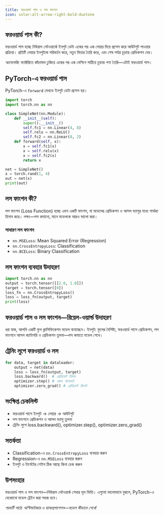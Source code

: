 ```yaml
---
title: ফরওয়ার্ড পাস ও লস ফাংশন
icon: solar:alt-arrow-right-bold-duotone
---
```


## ফরওয়ার্ড পাস কী?

ফরওয়ার্ড পাস হচ্ছে নিউরাল নেটওয়ার্কে ইনপুট ডেটা একের পর এক লেয়ার দিয়ে প্রসেস করে আউটপুট পাওয়ার প্রক্রিয়া। প্রতিটি লেয়ার ইনপুটকে পরিবর্তন করে, নতুন ফিচার তৈরি করে, এবং শেষ পর্যন্ত চূড়ান্ত প্রেডিকশন দেয়।

_অ্যানালজি:_ ফ্যাক্টরিতে কাঁচামাল ঢুকিয়ে একের পর এক মেশিনে পাঠিয়ে চূড়ান্ত পণ্য তৈরি—এটাই ফরওয়ার্ড পাস।

## PyTorch-এ ফরওয়ার্ড পাস

PyTorch-এ `forward` মেথডে ইনপুট ডেটা প্রসেস হয়।

```python
import torch
import torch.nn as nn

class SimpleNet(nn.Module):
    def __init__(self):
        super().__init__()
        self.fc1 = nn.Linear(4, 8)
        self.relu = nn.ReLU()
        self.fc2 = nn.Linear(8, 2)
    def forward(self, x):
        x = self.fc1(x)
        x = self.relu(x)
        x = self.fc2(x)
        return x

net = SimpleNet()
x = torch.rand(1, 4)
out = net(x)
print(out)
```

## লস ফাংশন কী?

লস ফাংশন (Loss Function) হচ্ছে এমন একটি ফাংশন, যা মডেলের প্রেডিকশন ও আসল ভ্যালুর মধ্যে পার্থক্য হিসাব করে। লক্ষ্য—লস কমানো, মানে মডেলকে আরও ভালো করা।

### সাধারণ লস ফাংশন
- `nn.MSELoss`: Mean Squared Error (Regression)
- `nn.CrossEntropyLoss`: Classification
- `nn.BCELoss`: Binary Classification

## লস ফাংশন ব্যবহার উদাহরণ

```python
import torch.nn as nn
output = torch.tensor([[2.0, 1.0]])
target = torch.tensor([0])
loss_fn = nn.CrossEntropyLoss()
loss = loss_fn(output, target)
print(loss)
```

## ফরওয়ার্ড পাস ও লস ফাংশন—রিয়েল-ওয়ার্ল্ড উদাহরণ

ধরা যাক, আপনি একটি ফুল ক্লাসিফিকেশন মডেল বানাচ্ছেন। ইনপুট: ফুলের বৈশিষ্ট্য, ফরওয়ার্ড পাসে প্রেডিকশন, লস ফাংশনে আসল ক্যাটাগরি ও প্রেডিকশন তুলনা—লস কমাতে মডেল শেখে।

## ট্রেনিং লুপে ফরওয়ার্ড ও লস

```python
for data, target in dataloader:
    output = net(data)
    loss = loss_fn(output, target)
    loss.backward()  # গ্রেডিয়েন্ট হিসাব
    optimizer.step() # ওজন আপডেট
    optimizer.zero_grad() # গ্রেডিয়েন্ট রিসেট
```

## সংক্ষিপ্ত চেকলিস্ট
- ফরওয়ার্ড পাসে ইনপুট → লেয়ার → আউটপুট
- লস ফাংশনে প্রেডিকশন ও আসল ভ্যালু তুলনা
- ট্রেনিং লুপে loss.backward(), optimizer.step(), optimizer.zero_grad()

## সতর্কতা
- Classification-এ `nn.CrossEntropyLoss` ব্যবহার করুন
- Regression-এ `nn.MSELoss` ব্যবহার করুন
- ইনপুট ও টার্গেটের শেইপ ঠিক আছে কিনা চেক করুন

## উপসংহার

ফরওয়ার্ড পাস ও লস ফাংশন—নিউরাল নেটওয়ার্ক শেখার মূল ভিত্তি। এগুলো ভালোভাবে বুঝলে, PyTorch-এ যেকোনো মডেল ট্রেইন করা সহজ হবে।

_পরবর্তী পাঠে: অপ্টিমাইজার ও ব্যাকপ্রপাগেশন—মডেল কীভাবে শেখে!_
